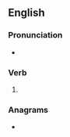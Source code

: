 ==English==

===Pronunciation===
* {{IPA|/bluːd/|lang=en}}

===Verb===
{{head|en|verb form}}

# {{en-past of|blue}}

===Anagrams===
* {{anagrams|en|a=bdelu|lubed}}